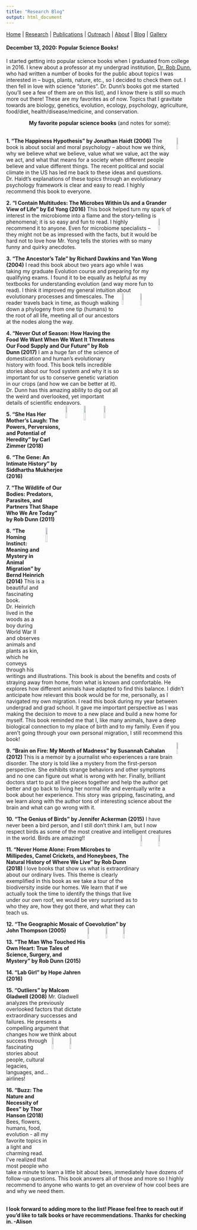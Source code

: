 ```yaml
---
title: "Research Blog"
output: html_document
---
```


[Home](index.html)  |  [Research](research.html)  |  [Publications](pubs.html)  |  [Outreach](outreach.html)  |  [About](about.html) | [Blog](blog.html) | [Gallery](gallery.html)

#### December 13, 2020: Popular Science Books! 

I started getting into popular science books when I graduated from college in 2016. I knew about a professor at my undergrad institution, [Dr. Rob Dunn](http://robdunnlab.com/people/rob-dunn/), who had written a number of books for the public about topics I was interested in – bugs, plants, nature, etc., so I decided to check them out. I then fell in love with science "stories".  Dr. Dunn's books got me started (you'll see a few of them are on this list), and I know there is still so much more out there! These are my favorites as of now. Topics that I gravitate towards are biology, genetics, evolution, ecology, psychology, agriculture, food/diet, health/disease/medicine, and conservation.</br>

<center> **My favorite popular science books** (and notes for some): </center> <br>
<img src="images/THH.PNG" width="9%" ALIGN="right"/>
**1. “The Happiness Hypothesis” by Jonathan Haidt (2006)** The book is about social and moral psychology -- about how we think, why we believe what we believe, value what we value, act the way we act, and what that means for a society when different people believe and value different things. The recent political and social climate in the US has led me back to these ideas and questions. Dr. Haidt’s explanations of these topics through an evolutionary psychology framework is clear and easy to read. I highly recommend this book to everyone. 

**2.	“I Contain Multitudes: The Microbes Within Us and a Grander View of Life” by Ed Yong (2016)**
This book helped turn my spark of interest in the microbiome into a flame and the story-telling is phenomenal; it is so easy and fun to read. <img src="images/ICM.PNG" width="9%" ALIGN="right"/> I highly recommend it to anyone. Even for microbiome specialists – they might not be as impressed with the facts, but it would be hard not to love how Mr. Yong tells the stories with so many funny and quirky anecdotes. 

**3.	“The Ancestor’s Tale” by Richard Dawkins and Yan Wong (2004)**
I read this book about two years ago while I was taking my graduate Evolution course and preparing for my qualifying exams. I found it to be equally as helpful as my textbooks for understanding evolution (and way more fun to read). I think it improved my general intuition about evolutionary processes and timescales. <img src="images/NOOS.PNG" width="9.25%" ALIGN="right"/><img src="images/TAT.PNG" width="9%" ALIGN="right"/> The reader travels back in time, as though walking down a phylogeny from one tip (humans) to the root of all life, meeting all of our ancestors at the nodes along the way. 

**4.	“Never Out of Season: How Having the Food We Want When We Want It Threatens Our Food Supply and Our Future” by Rob Dunn (2017)**
I am a huge fan of the science of domestication and human’s evolutionary history with food. This book tells incredible stories about our food system and why it is so important for us to conserve genetic variation in our crops (and how we can be better at it). Dr. Dunn has this amazing ability to dig out all the weird and overlooked, yet important details of scientific endeavors. <br>
<img src="images/TWOOB.PNG" width="9.25%" ALIGN="right"/><img src="images/TG.PNG" width="10%" ALIGN="right"/><img src="images/SHHML.PNG" width="9.25%" ALIGN="right"/>

**5.	“She Has Her Mother’s Laugh: The Powers, Perversions, and Potential of Heredity” by Carl Zimmer (2018) **

**6.	“The Gene: An Intimate History” by Siddhartha Mukherjee (2016)**

**7.	“The Wildlife of Our Bodies: Predators, Parasites, and Partners That Shape Who We Are Today” by Rob Dunn (2011)**

<img src="images/THI.PNG" width="10%" ALIGN="right"/>
**8.	“The Homing Instinct: Meaning and Mystery in Animal Migration” by Bernd Heinrich (2014)**
This is a beautiful and fascinating book. Dr. Heinrich lived in the woods as a boy during World War II and observes animals and plants as kin, which he conveys through his writings and illustrations. This book is about the benefits and costs of straying away from home, from what is known and comfortable. He explores how different animals have adapted to find this balance. I didn’t anticipate how relevant this book would be for me, personally, as I navigated my own migration. I read this book during my year between undergrad and grad school. It gave me important perspective as I was making the decision to move to a new place and build a new home for myself. This book reminded me that I, like many animals, have a deep biological connection to my place of birth and to my family. Even if you aren’t going through your own personal migration, I still recommend this book! <br>
<img src="images/BOF.PNG" width="9%" ALIGN="right"/>

**9.	“Brain on Fire: My Month of Madness” by Susannah Cahalan (2012) **
This is a memoir by a journalist who experiences a rare brain disorder. The story is told like a mystery from the first-person perspective. She exhibits strange behaviors and other symptoms and no one can figure out what is wrong with her. Finally, brilliant doctors start to put all the pieces together and help the author get better and go back to living her normal life and eventually write a book about her experience. This story was gripping, fascinating, and we learn along with the author tons of interesting science about the brain and what can go wrong with it. 

**10.	“The Genius of Birds” by Jennifer Ackerman (2015)**
I have never been a bird person, and I still don’t think I am, but I now respect birds as some of the most creative and intelligent creatures in the world.  Birds are amazing!! <img src="images/NHA.PNG" width="9%" ALIGN="right"/> <img src="images/GOB.PNG" width="9%" ALIGN="right"/>

**11.	“Never Home Alone: From Microbes to Millipedes, Camel Crickets, and Honeybees, The Natural History of Where We Live” by Rob Dunn (2018)**
I love books that show us what is extraordinary about our ordinary lives. This theme is clearly exemplified in this book as we take a tour of the biodiversity inside our homes. We learn that if we actually took the time to identify the things that live under our own roof, we would be very surprised as to who they are, how they got there, and what they can teach us. 

**12.	 “The Geographic Mosaic of Coevolution” by John Thompson (2005)**
<img src="images/LG.PNG" width="8.75%" ALIGN="right"/><img src="images/MWTHOH.PNG" width="8.75%" ALIGN="right"/><img src="images/GMOC.PNG" width="9%" ALIGN="right"/>

**13.	“The Man Who Touched His Own Heart: True Tales of Science, Surgery, and Mystery” by Rob Dunn (2015)**

**14.	“Lab Girl” by Hope Jahren (2016)**

**15.	“Outliers” by Malcom Gladwell (2008)**
Mr. Gladwell analyzes the previously overlooked factors that dictate extraordinary successes and failures. He presents a compelling argument that changes how we think about <img src="images/Buzz.PNG" width="9%" ALIGN="right"/> <img src="images/O_MG.PNG" width="9%" ALIGN="right"/> success through fascinating stories about people, cultural legacies, languages, and... airlines!

**16. "Buzz: The Nature and Necessity of Bees" by Thor Hanson (2018)**
Bees, flowers, humans, food, evolution - all my favorite topics in a light and charming read. I've realized that most people who take a minute to learn a little bit about bees, immediately have dozens of follow-up questions. This book answers all of those and more so I highly recommend to anyone who wants to get an overview of how cool bees are and why we need them. 


</br>
**I look forward to adding more to the list! Please feel free to reach out if you'd like to talk books or have recommendations. Thanks for checking in. -Alison**

